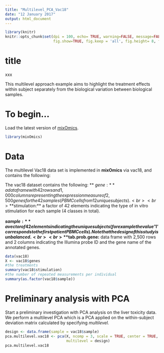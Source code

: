 ```yaml
---
title: "Multilevel_PCA_Vac18"
date: "12 January 2017"
output: html_document
---
```


```r
library(knitr)
knitr::opts_chunk$set(dpi = 100, echo= TRUE, warning=FALSE, message=FALSE, #dev = 'jpeg',
                      fig.show=TRUE, fig.keep = 'all', fig.height= 8, fig.width=9)

```

# title
xxx

This multilevel approach example aims to highlight the treatment effects within subject separately from the biological variation between biological samples.

# To begin...

Load the latest version of [mixOmics](https://www.rdocumentation.org/link/%20www.mixOmics.org%2FmixMC?package=mixOmics&version=6.0.0).

```r
library(mixOmics)
```

# Data

The multilevel Vac18 data set is implemented in **mixOmics** via vac18, and contains the following:

The vac18 dataset contains the following:
** $gene:** a data frame with 42 rows and 1,000 columns representing the expression measure of
2,500 genes for the 42 samples (PBMC cells from 12 unique subjects).
<br>
<br>
**$stimulation:** a factor of 42 elements indicating the type of in vitro stimulation for each sample (4 classes in total).
<br>
<br>
**$sample:** a vector of 42 elements indicating the unique subjects (for example the value ’1’ corresponds to the first patient PBMC cells). Note that the design of this study is unbalanced.
<br>
<br>
**$tab.prob.gene:** data frame with 2,500 rows and 2 columns indicating the Illumina probe ID and the gene name of the annotated genes.

```r
data(vac18)
X <- vac18$genes
#the treatments
summary(vac18$stimulation)
#the number of repeated measurements per individual
summary(as.factor(vac18$sample))
```

# Preliminary analysis with PCA

Start a preliminary investigation with PCA analysis on the liver toxicity data. We perform a multilevel PCA which is a PCA applied on the within-subject deviation matrix calculated by specifying *multilevel.* 

```r
design <- data.frame(sample = vac18$sample)
pca.multilevel.vac18 <- pca(X, ncomp = 3, scale = TRUE, center = TRUE, 
                            multilevel = design)
pca.multilevel.vac18
```